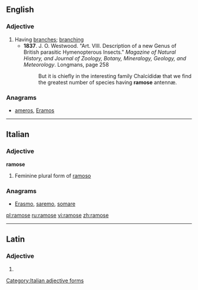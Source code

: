 ==English==

===Adjective===
{{en-adj}}

# Having [[branch]]es; [[branching]]
#* '''1837'''. J. O. Westwood. "Art. VIII. Description of a new Genus of British parasitic Hymenopterous Insects." ''Magazine of Natural History, and Journal of Zoology, Botany, Mineralogy, Geology, and Meteorology''. Longmans, page 258
#*: But it is chiefly in the interesting family Chalcídidæ that we find the greatest number of species having '''ramose''' antennæ.

===Anagrams===
* [[ameros#English|ameros]], [[Eramos#English|Eramos]]
----
==Italian==

===Adjective===
'''ramose''' {{f}}

# Feminine plural form of [[ramoso]]

===Anagrams===
* {{alphagram|aemors}} [[Erasmo#Italian|Erasmo]], [[saremo#Italian|saremo]], [[somare#Italian|somare]]
[[Category:Italian adjective forms]]

[[pl:ramose]]
[[ru:ramose]]
[[vi:ramose]]
[[zh:ramose]]

----
==Latin==

===Adjective===
{{la-adj-form|rāmōse}}

# {{inflection of|ramosus|rāmōsus|voc|m|s|lang=la}}
{{count page|[[Wiktionary:Page count]]}}
{{rfc-auto}}